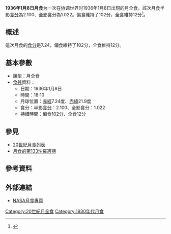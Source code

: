 {{vfd|沒有足夠的可靠資料來源能夠讓這個條目符合[[Wikipedia:關注度|Wikipedia:關注度]]中的標準|date=2022/06/08}}
{{Notability|time=2022-05-09T08:04:05+00:00}}
{{Infobox lunar eclipse
| date        = 1936年1月8日
| time        = 18:10
| nature     = 月全食
| saros       = 133
| gamma           = -0.443
| magnitude      = 半影食分：2.100<br/>全影食分：1.022
| par_duration   = 102分
| tot_duration    = 12分
| chart               = Lunar eclipse chart close-1936Jan08.png
}}
'''1936年1月8日月食'''为一次在协调世界时1936年1月8日出現的月全食。該次月食半影[[食分|食分]]為2.100、全影食分為1.022。偏食維持了102分，全食維持12分<ref name="nasa_catalog_list">{{cite web|url=http://eclipse.gsfc.nasa.gov/LEcat/LE1901-2000.html|title=Lunar Eclipses: 1901 to 2000|language=en|publisher=[[NASA|NASA]]|archiveurl=https://web.archive.org/web/20080331031357/http://eclipse.gsfc.nasa.gov/LEcat/LE1901-2000.html|archivedate=2008-03-31|deadurl=yes|accessdate=2016-09-10}}</ref>。

== 概述 ==
這次月食的[[食分|食分]]是7.24，偏食維持了102分，全食維持12分。

== 基本參數 ==
{{NoteUTC}}
* 類型：月全食
*[[食甚|食甚]]資料：
** 日期：1936年1月8日
** 時間：18:10
** 月球位置：[[赤經|赤經]]7.24度、[[赤緯|赤緯]]21.9度
** 食分：半影[[食分|食分]]：2.100、全影食分：1.022
** 持續時間：偏食102分、全食12分

== 參見 ==
{{portal box|天文學}}
* [[20世紀月食列表|20世紀月食列表]]
* [[月食的第133沙羅週期|月食的第133沙羅週期]]

== 參考資料 ==
{{reflist}}

== 外部連結 ==
* [http://eclipse.gsfc.nasa.gov/lunar.html NASA月食專頁]{{Wayback|url=http://eclipse.gsfc.nasa.gov/lunar.html |date=20181231235927 }}{{en icon}}
{{Lunar-eclipse-stub}}
{{月食}}

[[Category:20世紀月全食|Category:20世紀月全食]]
[[Category:1930年代月食|Category:1930年代月食]]